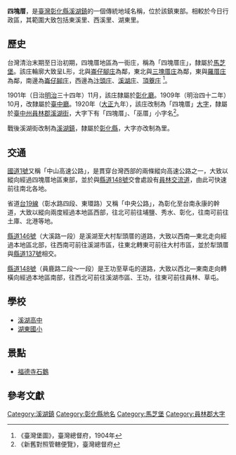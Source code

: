 {{noteTA　
|1 = zh-cn:庄; zh-hk:庄; zh-tw:庄;
}}
{{Infobox Hokkien name
| title      = 四塊厝
| hanji      = 四塊厝
| poj        = Sì-tè-chhù
| sinbhundzi = 
| hanlo      = 
| tl         = Sì-tè-tshù
| bp         = Sìdècù
| hongim     = 
| hokkienipa = 
| lm         = 
| image      = 
| image_size = 
| caption    = 
}}
'''四塊厝'''，是[[臺灣|臺灣]][[彰化縣|彰化縣]][[溪湖鎮|溪湖鎮]]的一個傳統地域名稱，位於該鎮東部。相較於今日行政區，其範圍大致包括東溪里、西溪里、湖東里。

==歷史==
台灣清治末期至日治初期，四塊厝地區為一街庄，稱為「四塊厝庄」，隸屬於[[馬芝堡|馬芝堡]]。該庄輪廓大致呈L形，北與[[崙子腳_(埔鹽鄉)|崙仔腳庄]]為鄰，東北與[[三塊厝_(彰化縣溪湖鎮)|三塊厝庄]]為鄰，東與[[羅厝_(彰化縣)|羅厝庄]]為鄰，南邊為[[崙子腳_(溪湖鎮)|崙仔腳庄]]，西邊為[[汴頭庄|汴頭庄]]、[[溪湖庄|溪湖庄]]、[[頂寮_(彰化縣)|頂藔庄]]
<ref>《臺灣堡圖》，臺灣總督府，1904年</ref>。

1901年（日治[[明治|明治]]三十四年）11月，該庄隸屬於[[彰化廳|彰化廳]]。1909年（明治四十二年）10月，改隸屬於[[臺中廳|臺中廳]]。1920年（[[大正|大正]]九年），該庄改制為「四塊厝」[[大字|大字]]，隸屬於[[臺中州|臺中州]][[員林郡|員林郡]][[溪湖街|溪湖街]]，大字下有「四塊厝」、「巫厝」小字名<ref>《新舊對照管轄便覽》，臺灣總督府</ref>。

戰後溪湖街改制為[[溪湖鎮|溪湖鎮]]，隸屬於[[彰化縣|彰化縣]]，大字亦改制為里。

==交通==
[[中山高速公路|國道1號]]又稱「中山高速公路」，是貫穿台灣西部的兩條縱向高速公路之一，大致以縱向經過四塊厝地區東部，並於與[[縣道148號|縣道148號]]交會處設有[[員林交流道|員林交流道]]，由此可快速前往南北各地。

省道[[台19線|台19線]]（彰水路四段、東環路）又稱「中央公路」，為彰化至台南永康的幹道，大致以縱向兩度經過本地區西部，往北可前往埔鹽、秀水、彰化，往南可前往土庫、北港等地。

[[縣道146號|縣道146號]]（大溪路一段）是溪湖至大村犁頭厝的道路，大致以西南—東北走向經過本地區北部，往西南可前往溪湖市區，往東北轉東可前往大村市區，並於犁頭厝與[[縣道137號|縣道137號]]相交。

[[縣道148號|縣道148號]]（員鹿路二段～一段）是王功至草屯的道路，大致以西北—東南走向轉橫向經過本地區南部，往西北可前往溪湖市區、王功，往東可前往員林、草屯。

==學校==
*[[溪湖高中|溪湖高中]]
*[[湖東國小|湖東國小]]

==景點==
*[[福德寺石鵝|福德寺石鵝]]

==參考文獻==
{{reflist}}

{{員林郡}}

[[Category:溪湖鎮|Category:溪湖鎮]]
[[Category:彰化縣地名|Category:彰化縣地名]]
[[Category:馬芝堡|Category:馬芝堡]]
[[Category:員林郡大字|Category:員林郡大字]]